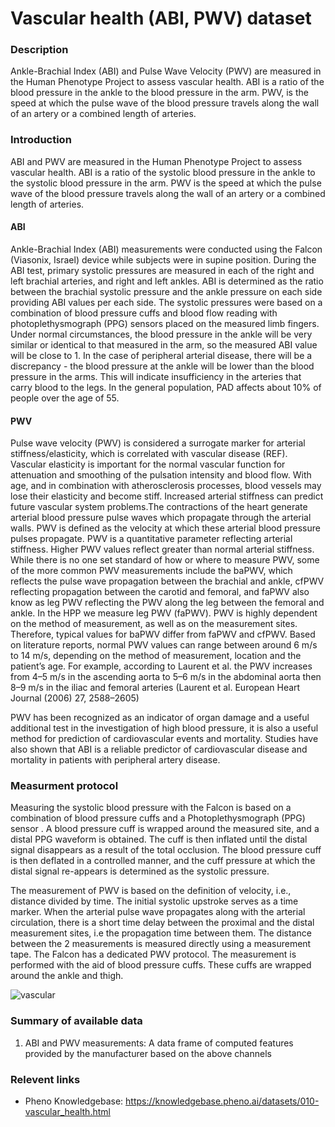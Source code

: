 # Vascular health (ABI, PWV) dataset

### Description
Ankle-Brachial Index (ABI) and Pulse Wave Velocity (PWV) are measured in the Human Phenotype Project to assess vascular health. ABI is a ratio of the blood pressure in the ankle to the blood pressure in the arm. PWV, is the speed at which the pulse wave of the blood pressure travels along the wall of an artery or a combined length of arteries.

### Introduction
ABI and PWV are measured in the Human Phenotype Project to assess vascular health. ABI is a ratio of the systolic blood pressure in the ankle to the systolic blood pressure in the arm. PWV is the speed at which the pulse wave of the blood pressure travels along the wall of an artery or a combined length of arteries.

#### ABI
Ankle-Brachial Index (ABI) measurements were conducted using the Falcon (Viasonix, Israel) device while subjects were in supine position. During the ABI test, primary systolic pressures are measured in each of the right and left brachial arteries, and right and left ankles. ABI is determined as the ratio between the brachial systolic pressure and the ankle pressure on each side providing ABI values per each side. The systolic pressures were based on a combination of blood pressure cuffs and blood flow reading with photoplethysmograph (PPG) sensors placed on the measured limb fingers.  Under normal circumstances, the blood pressure in the ankle will be very similar or identical to that measured in the arm, so the measured ABI value will be close to 1. In the case of peripheral arterial disease, there will be a discrepancy - the blood pressure at the ankle will be lower than the blood pressure in the arms. This will indicate insufficiency in the arteries that carry blood to the legs. In the general population, PAD affects about 10% of people over the age of 55.

#### PWV
Pulse wave velocity (PWV) is considered a surrogate marker for arterial stiffness/elasticity, which is correlated with vascular disease (REF). Vascular elasticity is important for the normal vascular function for attenuation and smoothing of the pulsation intensity and blood flow. With age, and in combination with atherosclerosis processes, blood vessels may lose their elasticity and become stiff. Increased arterial stiffness can predict future vascular system problems.The contractions of the heart generate arterial blood pressure pulse waves which propagate through the arterial walls. PWV is defined as the velocity at which these arterial blood pressure pulses propagate. PWV is a quantitative parameter reflecting arterial stiffness. Higher PWV values reflect greater than normal arterial stiffness. 
While there is no one set standard of how or where to measure PWV, some of the more common PWV measurements include the baPWV, which reflects the pulse wave propagation between the brachial and ankle, cfPWV reflecting propagation between the carotid and femoral, and faPWV also know as leg PWV reflecting the PWV along the leg between the femoral and ankle.
In the HPP we measure leg PWV (faPWV). PWV is highly dependent on the method of measurement, as well as on the measurement sites. Therefore, typical values for baPWV differ from faPWV and cfPWV.
Based on literature reports, normal PWV values can range between around 6 m/s to 14 m/s, depending on the method of measurement, location and the patient’s age. For example, according to Laurent et al.  the PWV increases from 4–5 m/s in the ascending aorta to 5–6 m/s in the abdominal aorta then 8–9 m/s in the iliac and femoral arteries (Laurent et al. European Heart Journal (2006) 27, 2588–2605)

PWV has been recognized as an indicator of organ damage and a useful additional test in the investigation of high blood pressure, it is also a useful method for prediction of cardiovascular events and mortality. Studies have also shown that ABI is a reliable predictor of cardiovascular disease and mortality in patients with peripheral artery disease.

### Measurment protocol
Measuring the systolic blood pressure with the Falcon is based on a combination of blood pressure cuffs and a Photoplethysmograph (PPG) sensor . A blood pressure cuff is wrapped around the measured site, and a distal PPG waveform is obtained. The cuff is then inflated until the distal signal disappears as a result of the total occlusion. The blood pressure cuff is then deflated in a controlled manner, and the cuff pressure at which the distal signal re-appears is determined as the systolic pressure.

The measurement of PWV is based on the definition of velocity, i.e., distance divided by time. The initial systolic upstroke serves as a time marker. When the arterial pulse wave propagates along with the arterial circulation, there is a short time delay between the proximal and the distal measurement sites, i.e the propagation time between them. The distance between the 2 measurements is measured directly using a measurement tape. The Falcon has a dedicated PWV protocol. The measurement is performed with the aid of blood pressure cuffs. These cuffs are wrapped around the ankle and thigh.

![vascular](vascular.png)

### Summary of available data
1. ABI and PWV measurements: A data frame of computed features provided by the manufacturer based on the above channels

### Relevent links
* Pheno Knowledgebase: https://knowledgebase.pheno.ai/datasets/010-vascular_health.html

